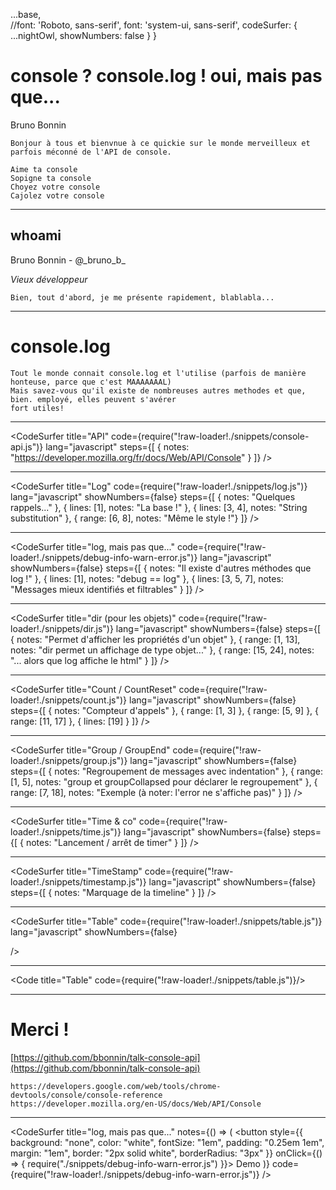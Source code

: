 

  ...base,  
  //font: 'Roboto, sans-serif',
  font: 'system-ui, sans-serif',
  codeSurfer: {
    ...nightOwl,
    showNumbers: false
  }
}

<Head>
  <title>console API</title>

  <meta name="twitter:card" content="summary_large_image" />
  <meta name="twitter:site" content="@_bruno_b_" />
  <meta name="twitter:title" content="Slides about console API" />
  <meta name="twitter:description" content="Slides about console API" />
  <meta name="twitter:image" content="" />
</Head>


# console ? console.log ! oui, mais pas que...

Bruno Bonnin

```notes
Bonjour à tous et bienvnue à ce quickie sur le monde merveilleux et parfois méconné de l'API de console.

Aime ta console
Sopigne ta console
Choyez votre console
Cajolez votre console
```

---


<Box>
  <h2>whoami</h2>
  <p>Bruno Bonnin - @_bruno_b_</p>
  <i>Vieux développeur</i>
</Box>

<SplitElement img="img/haddock.png" backgroundColor="black" color="white"/>

```notes
Bien, tout d'abord, je me présente rapidement, blablabla...
```

---

# console.log

```notes
Tout le monde connait console.log et l'utilise (parfois de manière honteuse, parce que c'est MAAAAAAAL)
Mais savez-vous qu'il existe de nombreuses autres methodes et que, bien. employé, elles peuvent s'avérer
fort utiles!
```

---

<CodeSurfer
  title="API"
  code={require("!raw-loader!./snippets/console-api.js")}
  lang="javascript"
  steps={[
    { notes: "https://developer.mozilla.org/fr/docs/Web/API/Console" }
  ]}
/>

---

<CodeSurfer
  title="Log"
  code={require("!raw-loader!./snippets/log.js")}
  lang="javascript"
  showNumbers={false}
  steps={[
    { notes: "Quelques rappels..." },
    { lines: [1], notes: "La base !" },
    { lines: [3, 4], notes: "String substitution" },
    { range: [6, 8], notes: "Même le style !"}
  ]}
/>

---

<CodeSurfer
  title="log, mais pas que..."
  code={require("!raw-loader!./snippets/debug-info-warn-error.js")}
  lang="javascript"
  showNumbers={false}
  steps={[
    { notes: "Il existe d'autres méthodes que log !" },
    { lines: [1], notes: "debug == log" },
    { lines: [3, 5, 7], notes: "Messages mieux identifiés et filtrables" }
  ]}
/>

---

<CodeSurfer
  title="dir (pour les objets)"
  code={require("!raw-loader!./snippets/dir.js")}
  lang="javascript"
  showNumbers={false}
  steps={[
    { notes: "Permet d'afficher les propriétés d'un objet" },
    { range: [1, 13], notes: "dir permet un affichage de type objet..." },
    { range: [15, 24], notes: "... alors que log affiche le html" }
  ]}
/>

---

<CodeSurfer
  title="Count / CountReset"
  code={require("!raw-loader!./snippets/count.js")}
  lang="javascript"
  showNumbers={false}
  steps={[
    { notes: "Compteur d'appels" },
    { range: [1, 3] },
    { range: [5, 9] },
    { range: [11, 17] },
    { lines: [19] }
  ]}
/>

---

<CodeSurfer
  title="Group / GroupEnd"
  code={require("!raw-loader!./snippets/group.js")}
  lang="javascript"
  showNumbers={false}
  steps={[
    { notes: "Regroupement de messages avec indentation" },
    { range: [1, 5], notes: "group et groupCollapsed pour déclarer le regroupement" },
    { range: [7, 18], notes: "Exemple (à noter: l'error ne s'affiche pas)" }
  ]}
/>

---

<CodeSurfer
  title="Time & co"
  code={require("!raw-loader!./snippets/time.js")}
  lang="javascript"
  showNumbers={false}
  steps={[
    { notes: "Lancement / arrêt de timer" }
  ]}
/>

---

<CodeSurfer
  title="TimeStamp"
  code={require("!raw-loader!./snippets/timestamp.js")}
  lang="javascript"
  showNumbers={false}
  steps={[
    { notes: "Marquage de la timeline" }
  ]}
/>

---

<CodeSurfer
  title="Table"
  code={require("!raw-loader!./snippets/table.js")}
  lang="javascript"
  showNumbers={false}
  
/>

---


<Code title="Table" code={require("!raw-loader!./snippets/table.js")}/>

<SplitElement img="img/table.png" backgroundColor="white" color="white" title="Table"/>

---

# Merci !

[https://github.com/bbonnin/talk-console-api](https://github.com/bbonnin/talk-console-api)

```notes
https://developers.google.com/web/tools/chrome-devtools/console/console-reference
https://developer.mozilla.org/en-US/docs/Web/API/Console
```

---

<CodeSurfer
  title="log, mais pas que..."
  notes={() => (
    <button style={{ background: "none", color: "white", fontSize: "1em", 
      padding: "0.25em 1em", margin: "1em", border: "2px solid white", borderRadius: "3px" }} 
      onClick={() => { require("./snippets/debug-info-warn-error.js") }}>
      Demo
    </button>
  )}
  code={require("!raw-loader!./snippets/debug-info-warn-error.js")}
/>
